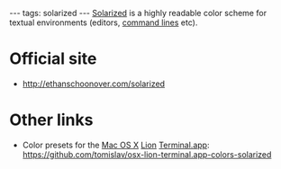 ---
tags: solarized
---
[[Solarized]] is a highly readable color scheme for textual environments (editors, [[command lines]] etc).

= Official site =

* http://ethanschoonover.com/solarized

= Other links =

* Color presets for the [[Mac OS X]] [[Lion]] [[Terminal.app]]: https://github.com/tomislav/osx-lion-terminal.app-colors-solarized
